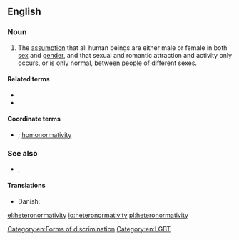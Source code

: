 ==English==

===Noun===
{{en-noun|heteronormativities}}

# The [[assumption]] that all human beings are either male or female in both [[sex]] and [[gender]], and that sexual and romantic attraction and activity only occurs, or is only normal, between people of different sexes.

====Related terms====
* {{l|en|heteronormative}}
* {{l|en|heterosexism}}

====Coordinate terms====
* {{l|en|cisnormativity}}; [[homonormativity]]

===See also===
* {{l|en|cisnormative}}, {{l|en|homonormative}}

====Translations====
{{trans-top|heteronormativity}}
* Danish: {{t|da|heteronormativitet|c}}
{{trans-mid}}
{{trans-bottom}}

[[Category:en:Forms of discrimination]]
[[Category:en:LGBT]]

[[el:heteronormativity]]
[[io:heteronormativity]]
[[pl:heteronormativity]]